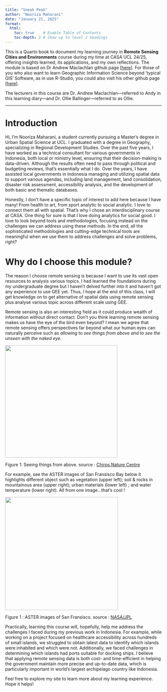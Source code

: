 ```yaml
---
title: "Sneak Peak"
author: "Nooriza Maharani"
date: "January 21, 2025"
format:
  html:
    toc: true    # Enable Table of Contents
    toc-depth: 2 # Show up to level 2 headings
---
```


This is a Quarto book to document my learning journey in **Remote Sensing Cities and Environments** course during my time at CASA UCL 24/25, offering insights learned, its applications, and my own reflections. The module is based on Dr Andrew Maclachlan github page \[[here](https://andrewmaclachlan.github.io/CASA0023/.)\]. For those of you who also want to learn Geographic Information Science beyond 'typical GIS' Software, as in use R-Studio, you could also visit his other github page \[[here](https://andrewmaclachlan.github.io/CASA0005repo/index.html)\].

The lecturers in this course are Dr. Andrew Maclachlan—referred to Andy in this learning diary—and Dr. Ollie Ballinger—referred to as Ollie.

------------------------------------------------------------------------

# Introduction

Hi, I’m Nooriza Maharani, a student currently pursuing a Master's degree in Urban Spatial Science at UCL. I graduated with a degree in Geography, specializing in Regional Development Studies. Over the past five years, I have worked as a technical consultant for various governments in Indonesia, both local or ministry level, ensuring that their decision-making is data-driven. Although the results often need to pass through political and budgeting reviews, that's essentially what I do. Over the years, I have assisted local governments in Indonesia managing and utilizing spatial data to support various agendas, including land management, land consolidation, disaster risk assessment, accessibility analysis, and the development of both basic and thematic databases.

Honestly, I don't have a specific topic of interest to add here because I have many! From health to art, from sport analytic to social analytic. I love to connect them all with spatial. That's why I chose an interdisciplinary course at CASA. One thing for sure is that I love doing analytics for social good. I love to look beyond tools and methodologies, focusing instead on the challenges we can address using these methods. In the end, all the sophisticated methodologies and cutting-edge technical tools are meaningful when we use them to address challenges and solve problems, right?

# Why do I choose this module?

The reason I choose remote sensing is because I want to use its vast open resources to analysis various topics. I had learned the foundations during my undergraduate degree but I haven't delved further into it and haven't got any experience to use GEE yet. Thus, I hope at the end of this class, I will get knowledge on to get alternative of spatial data using remote sensing plus analyse various topic across different scale using GEE.

Remote sensing is also an interesting field as it could produce wealth of information without direct contact. Don't you think learning remote sensing makes us have the eye of the bird even beyond? I mean we agree that remote sensing offers perspectives far beyond what our human eyes can naturally perceive such as *allowing* to *see things from above and to see the unseen with the naked eye.*

![](images/clipboard-2217286199.png){width="361"}

Figure 1: Seeing things from above. source : [Chirps Nature Centre](https://chirpforbirds.com/nature-advocacy/biomimicry-and-birds/)

For example, see the ASTER images of San Fransisco Bay below it highlights different object such as vegetation (upper left); soil & rocks in mountainous area (upper right); urban materials (lower left) ; and water temperature (lower right). All from one image...that's cool !

[![](images/PIA02605_modest.jpg){fig-align="left" width="363"}](https://photojournal.jpl.nasa.gov/jpegMod/PIA02605_modest.jpg)

Figure 1 : ASTER images of San Fransisco. source : [NASA/JPL](https://photojournal.jpl.nasa.gov/catalog/PIA02605)

Practically, learning this course will, hopefully, help me address the challenges I faced during my previous work in Indonesia. For example, while working on a project focused on healthcare accessibility across hundreds of small islands, we struggled to obtain latest data to identify which islands were inhabited and which were not. Additionally, we faced challenges in determining which islands had ports suitable for docking ships. I believe that applying remote sensing data is both cost- and time-efficient in helping the government maintain more precise and up-to-date data, which is particularly important in world's largest archipelago country like Indonesia.

Feel free to explore my site to learn more about my learning experience. Hope it helps!
